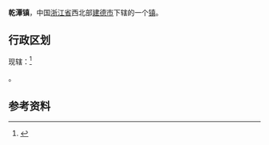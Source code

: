 {{Refimprove|time=2022-01-30T03:40:18+00:00}}
{{中国乡级行政区|33/01/82/102/000}}
'''乾潭镇'''，中国[[浙江省|浙江省]]西北部[[建德市|建德市]]下辖的一个[[镇|镇]]。

==行政区划==
现辖：<ref>{{PRC admin/ref sgc|33/01/82/102/000}}</ref>

{{PRC admin/children|33/01/82/102/000}}。

==参考资料==
{{reflist}}

{{PRC admin/navcat|33/01/82/102/000}}